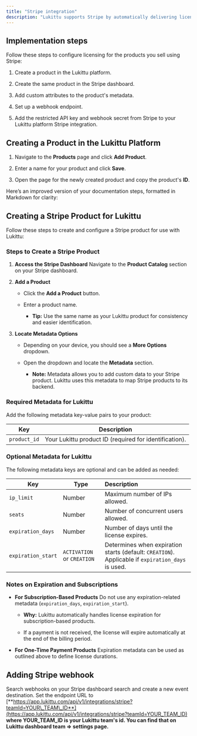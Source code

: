 ```yaml
---
title: "Stripe integration"
description: "Lukittu supports Stripe by automatically delivering licenses to customers via email upon purchase."
---
```


## Implementation steps

Follow these steps to configure licensing for the products you sell using Stripe:

1. Create a product in the Lukittu platform.

2. Create the same product in the Stripe dashboard.

3. Add custom attributes to the product's metadata.

4. Set up a webhook endpoint.

5. Add the restricted API key and webhook secret from Stripe to your Lukittu platform Stripe integration.

## Creating a Product in the Lukittu Platform

1. Navigate to the **Products** page and click **Add Product**.

2. Enter a name for your product and click **Save**.

3. Open the page for the newly created product and copy the product's **ID**.

Here’s an improved version of your documentation steps, formatted in Markdown for clarity:

## Creating a Stripe Product for Lukittu

Follow these steps to create and configure a Stripe product for use with Lukittu:

### Steps to Create a Stripe Product

1. **Access the Stripe Dashboard**
   Navigate to the **Product Catalog** section on your Stripe dashboard.

2. **Add a Product**

   * Click the **Add a Product** button.

   * Enter a product name.

     * **Tip:** Use the same name as your Lukittu product for consistency and easier identification.

3. **Locate Metadata Options**

   * Depending on your device, you should see a **More Options** dropdown.

   * Open the dropdown and locate the **Metadata** section.

     * **Note:** Metadata allows you to add custom data to your Stripe product. Lukittu uses this metadata to map Stripe products to its backend.

### Required Metadata for Lukittu

Add the following metadata key-value pairs to your product:

| **Key**      | **Description**                                        |
| ------------ | ------------------------------------------------------ |
| `product_id` | Your Lukittu product ID (required for identification). |

### Optional Metadata for Lukittu

The following metadata keys are optional and can be added as needed:

| **Key**            | **Type**                   | **Description**                                                                                   |
| ------------------ | -------------------------- | :------------------------------------------------------------------------------------------------ |
| `ip_limit`         | Number                     | Maximum number of IPs allowed.                                                                    |
| `seats`            | Number                     | Number of concurrent users allowed.                                                               |
| `expiration_days`  | Number                     | Number of days until the license expires.                                                         |
| `expiration_start` | `ACTIVATION` or `CREATION` | Determines when expiration starts (default: `CREATION`). Applicable if `expiration_days` is used. |

### Notes on Expiration and Subscriptions

* **For Subscription-Based Products**
  Do not use any expiration-related metadata (`expiration_days`, `expiration_start`).

  * **Why:** Lukittu automatically handles license expiration for subscription-based products.

  * If a payment is not received, the license will expire automatically at the end of the billing period.

* **For One-Time Payment Products**
  Expiration metadata can be used as outlined above to define license durations.

## Adding Stripe webhook

Search webhooks on your Stripe dashboard search and create a new event destination. Set the endpoint URL to [**https://app.lukittu.com/api/v1/integrations/stripe?teamId=YOUR\_TEAM\_ID**](https://app.lukittu.com/api/v1/integrations/stripe?teamId=YOUR_TEAM_ID) **where YOUR\_TEAM\_ID is your Lukittu team's id. You can find that on Lukittu dashboard team => settings page.**